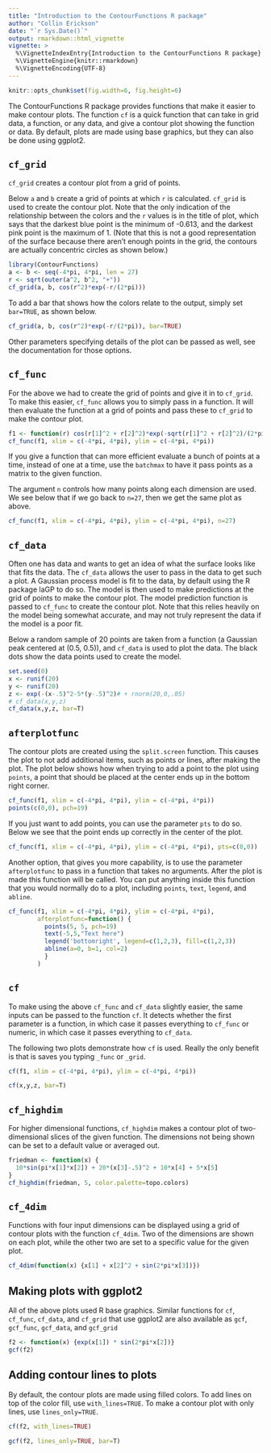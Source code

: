 ```yaml
---
title: "Introduction to the ContourFunctions R package"
author: "Collin Erickson"
date: "`r Sys.Date()`"
output: rmarkdown::html_vignette
vignette: >
  %\VignetteIndexEntry{Introduction to the ContourFunctions R package}
  %\VignetteEngine{knitr::rmarkdown}
  %\VignetteEncoding{UTF-8}
---
```


```r
knitr::opts_chunk$set(fig.width=6, fig.height=6)
```


The ContourFunctions R package provides functions that make it easier to make contour plots. The function `cf` is a quick function that can take in grid data, a function, or any data, and give a contour plot showing the function or data.
By default, plots are made using base graphics,
but they can also be done using ggplot2.

## `cf_grid`

`cf_grid` creates a contour plot from a grid of points.

Below `a` and `b` create a grid of points at which `r` is calculated. `cf_grid` is used to create the contour plot.
Note that the only indication of the relationship between the colors and the `r` values is in the title of plot, which says that the darkest blue point is the minimum of -0.613, and the darkest pink point is the maximum of 1. (Note that this is not a good representation of the surface because there aren't enough points in the grid, the contours are actually concentric circles as shown below.)

```r
library(ContourFunctions)
a <- b <- seq(-4*pi, 4*pi, len = 27)
r <- sqrt(outer(a^2, b^2, "+"))
cf_grid(a, b, cos(r^2)*exp(-r/(2*pi)))
```

To add a bar that shows how the colors relate to the output, simply set `bar=TRUE`, as shown below.

```r

cf_grid(a, b, cos(r^2)*exp(-r/(2*pi)), bar=TRUE)
```

Other parameters specifying details of the plot can be passed as well, see 
the documentation for those options.


## `cf_func`

For the above we had to create the grid of points and give it in to `cf_grid`. To make this easier, `cf_func` allows you to simply pass in a function. It will then evaluate the function at a grid of points and pass these to `cf_grid` to make the contour plot.

```r
f1 <- function(r) cos(r[1]^2 + r[2]^2)*exp(-sqrt(r[1]^2 + r[2]^2)/(2*pi))
cf_func(f1, xlim = c(-4*pi, 4*pi), ylim = c(-4*pi, 4*pi))
```


If you give a function that can more efficient evaluate a bunch of points at a time, instead of one at a time, use the `batchmax` to have it pass points as a matrix to the given function.

The argument `n` controls how many points along each dimension are used. We see below that if we go back to `n=27`, then we get the same plot as above.


```r
cf_func(f1, xlim = c(-4*pi, 4*pi), ylim = c(-4*pi, 4*pi), n=27)
```



## `cf_data`

Often one has data and wants to get an idea of what the surface looks like that fits the data. The `cf_data` allows the user to pass in the data to get such a plot. A Gaussian process model is fit to the data, by default using the R package laGP to do so. The model is then used to make predictions at the grid of points to make the contour plot. The model prediction function is passed to `cf_func` to create the contour plot.
Note that this relies heavily on the model being somewhat accurate, and may not truly represent the data if the model is a poor fit.

Below a random sample of 20 points are taken from a function (a Gaussian peak centered at (0.5, 0.5)), and `cf_data` is used to plot the data. The black dots show the data points used to create the model.

```r
set.seed(0)
x <- runif(20)
y <- runif(20)
z <- exp(-(x-.5)^2-5*(y-.5)^2)# + rnorm(20,0,.05)
# cf_data(x,y,z)
cf_data(x,y,z, bar=T)
```



## `afterplotfunc`

The contour plots are created using the `split.screen` function.
This causes the plot to not add additional items, such as points or lines, after making the plot. The plot below shows how when trying to add a point to the plot using `points`, a point that should be placed at the center ends up in the bottom right corner.


```r
cf_func(f1, xlim = c(-4*pi, 4*pi), ylim = c(-4*pi, 4*pi))
points(c(0,0), pch=19)
```

If you just want to add points, you can use the parameter `pts` to do so. Below we see that the point ends up correctly in the center of the plot.

```r
cf_func(f1, xlim = c(-4*pi, 4*pi), ylim = c(-4*pi, 4*pi), pts=c(0,0))
```

Another option, that gives you more capability, is to use the parameter `afterplotfunc` to pass in a function that takes no arguments. After the plot is made this function will be called. You can put anything inside this function that you would normally do to a plot, including `points`, `text`, `legend`, and `abline`.



```r
cf_func(f1, xlim = c(-4*pi, 4*pi), ylim = c(-4*pi, 4*pi),
        afterplotfunc=function() {
          points(5, 5, pch=19)
          text(-5,5,"Text here")
          legend('bottomright', legend=c(1,2,3), fill=c(1,2,3))
          abline(a=0, b=1, col=2)
          }
        )
```



## `cf`

To make using the above `cf_func` and `cf_data` slightly easier, the same inputs can be passed to the function `cf`. It detects whether the first parameter is a function, in which case it passes everything to `cf_func` or numeric, in which case it passes everything to `cf_data`.

The following two plots demonstrate how `cf` is used. Really the only benefit is that is saves you typing `_func` or `_grid`.

```r
cf(f1, xlim = c(-4*pi, 4*pi), ylim = c(-4*pi, 4*pi))
```

```r
cf(x,y,z, bar=T)
```


## `cf_highdim`

For higher dimensional functions, `cf_highdim` makes a contour plot
of two-dimensional slices of the given function.
The dimensions not being shown can be set to a default value
or averaged out.

```r

friedman <- function(x) {
  10*sin(pi*x[1]*x[2]) + 20*(x[3]-.5)^2 + 10*x[4] + 5*x[5]
}
cf_highdim(friedman, 5, color.palette=topo.colors)
```


## `cf_4dim`

Functions with four input dimensions can be displayed
using a grid of contour plots with the function `cf_4dim`.
Two of the dimensions are shown on each plot,
while the other two are set to a specific value
for the given plot.


```r
cf_4dim(function(x) {x[1] + x[2]^2 + sin(2*pi*x[3])})
```

## Making plots with ggplot2

All of the above plots used R base graphics.
Similar functions for `cf`, `cf_func`, `cf_data`, and `cf_grid`
that use ggplot2 are also available as
`gcf`, `gcf_func`, `gcf_data`, and `gcf_grid`

```r
f2 <- function(x) {exp(x[1]) * sin(2*pi*x[2])}
gcf(f2)
```


## Adding contour lines to plots

By default, the contour plots are made using filled colors.
To add lines on top of the color fill, use `with_lines=TRUE`.
To make a contour plot with only lines, use `lines_only=TRUE`.

```r
cf(f2, with_lines=TRUE)
```

```r
gcf(f2, lines_only=TRUE, bar=T)
```

